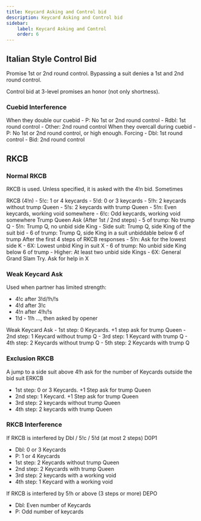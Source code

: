 ```yaml
---
title: Keycard Asking and Control bid
description: Keycard Asking and Control bid
sidebar:
    label: Keycard Asking and Control
    order: 6
---
```



## Italian Style Control Bid

Promise 1st or 2nd round control. Bypassing a suit denies a 1st and 2nd round control.

Control bid at 3-level promises an honor (not only shortness). 

### Cuebid Interference

<BiddingTree>
When they double our cuebid
- P: No 1st or 2nd round control
- Rdbl: 1st round control
- Other: 2nd round control
</BiddingTree>

<BiddingTree>
When they overcall during cuebid
- P: No 1st or 2nd round control, or high enough. Forcing
- Dbl: 1st round control
- Bid: 2nd round control
</BiddingTree>

## RKCB

### Normal RKCB 
RKCB is used. Unless specified, it is asked with the 4!n bid. Sometimes

<BiddingTree>
RKCB (4!n)
- 5!c: 1 or 4 keycards
- 5!d: 0 or 3 keycards
- 5!h: 2 keycards without trump Queen
- 5!s: 2 keycards with trump Queen
- 5!n: Even keycards, working void somewhere
- 6!c: Odd keycards, working void somewhere
</BiddingTree>

<BiddingTree>
Trump Queen Ask (After 1st / 2nd steps)
- 5 of trump: No trump Q
- 5!n: Trump Q, no unbid side King
- Side suit: Trump Q, side King of the suit bid
- 6 of trump: Trump Q, side King in a suit unbiddable below 6 of trump
</BiddingTree>

<BiddingTree>
After the first 4 steps of RKCB responses
- 5!n: Ask for the lowest side K
    - 6X: Lowest unbid King in suit X
    - 6 of trump: No unbid side King below 6 of trump
    - Higher: At least two unbid side Kings
- 6X: General Grand Slam Try. Ask for help in X
</BiddingTree>

### Weak Keycard Ask

Used when partner has limited strength:
- 4!c after 3!d/!h/!s
- 4!d after 3!c
- 4!n after 4!h/!s
- 1!d - 1!h ..., then asked by opener

<BiddingTree>
Weak Keycard Ask
- 1st step: 0 Keycards. +1 step ask for trump Queen
- 2nd step: 1 Keycard without trump Q
- 3rd step: 1 Keycard with trump Q
- 4th step: 2 Keycards without trump Q
- 5th step: 2 Keycards with trump Q
</BiddingTree>

### Exclusion RKCB

A jump to a side suit above 4!h ask for the number of Keycards outside the bid suit
<BiddingTree>
ERKCB
- 1st step: 0 or 3 Keycards. +1 Step ask for trump Queen
- 2nd step: 1 Keycard. +1 Step ask for trump Queen
- 3rd step: 2 keycards without trump Queen
- 4th step: 2 keycards with trump Queen
</BiddingTree>

### RKCB Interference
If RKCB is interfered by Dbl / 5!c / 5!d (at most 2 steps)
<BiddingTree>
D0P1
- Dbl: 0 or 3 Keycards
- P: 1 or 4 Keycards
- 1st step: 2 Keycards without trump Queen
- 2nd step: 2 Keycards with trump Queen
- 3rd step: 2 keycards with a working void
- 4th step: 1 Keycard with a working void
</BiddingTree>

If RKCB is interfered by 5!h or above (3 steps or more)
<BiddingTree>
DEPO
- Dbl: Even number of Keycards
- P: Odd number of keycards
</BiddingTree>

